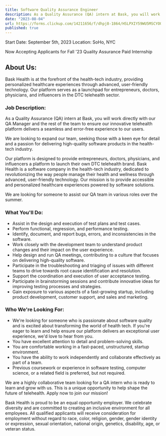 ```yaml
---
title: Software Quality Assurance Engineer
description: As a Quality Assurance (QA) intern at Bask, you will work directly with our QA Manager and the rest of the team to ensure our innovative telehealth platform delivers a seamless and error-free experience to our users.
date: "2023-08-04"
url: https://forms.clickup.com/14211656/f/dhpj8-1864/HSLPXIY59WU5MSCYOO
published: true
---
```


Start Date: September 5th, 2023
Location: SoHo, NYC

Now Accepting Applicants for Fall '23 Quality Assurance Paid Internship

## About Us:


Bask Health is at the forefront of the health-tech industry, providing personalized healthcare experiences through advanced, user-friendly technology. Our platform serves as a launchpad for entrepreneurs, doctors, physicians, and influencers in the DTC telehealth sector.


### Job Description:

As a Quality Assurance (QA) intern at Bask, you will work directly with our QA Manager and the rest of the team to ensure our innovative telehealth platform delivers a seamless and error-free experience to our users.

We are looking to expand our team, seeking those with a keen eye for detail and a passion for delivering high-quality software products in the health-tech industry.

Our platform is designed to provide entrepreneurs, doctors, physicians, and influencers a platform to launch their own DTC telehealth brand. Bask Health is a software company in the health-tech industry, dedicated to revolutionizing the way people manage their health and wellness through advanced, user-friendly technology. Our mission is to provide accessible and personalized healthcare experiences powered by software solutions.

We are looking for someone to assist our QA team in various roles over the summer.

### What You'll Do:

- Assist in the design and execution of test plans and test cases.
- Perform functional, regression, and performance testing.
- Identify, document, and report bugs, errors, and inconsistencies in the software.
- Work closely with the development team to understand product changes and their impact on the user experience.
- Help design and run QA meetings, contributing to a culture that focuses on delivering high-quality software.
- Participate in the troubleshooting and triaging of issues with different teams to drive towards root cause identification and resolution.
- Support the coordination and execution of user acceptance testing.
- Participate in brainstorming sessions and contribute innovative ideas for improving testing processes and strategies.
- Gain exposure to various aspects of a fast-growing startup, including product development, customer support, and sales and marketing.

### Who We're Looking For:

- We're looking for someone who is passionate about software quality and is excited about transforming the world of health tech. If you're eager to learn and help ensure our platform delivers an exceptional user experience, we'd love to hear from you.
- You have excellent attention to detail and problem-solving skills.
- You are comfortable working in a fast-paced, unstructured, startup environment.
- You have the ability to work independently and collaborate effectively as part of a team.
- Previous coursework or experience in software testing, computer science, or a related field is preferred, but not required.

We are a highly collaborative team looking for a QA intern who is ready to learn and grow with us. This is a unique opportunity to help shape the future of telehealth. Apply now to join our mission!

Bask Health is proud to be an equal opportunity employer. We celebrate diversity and are committed to creating an inclusive environment for all employees. All qualified applicants will receive consideration for employment without regard to race, color, religion, gender, gender identity or expression, sexual orientation, national origin, genetics, disability, age, or veteran status.